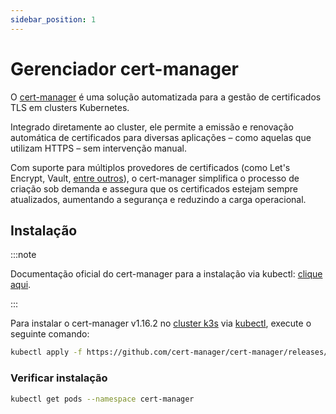 ```yaml
---
sidebar_position: 1
---
```



# Gerenciador cert-manager

O [cert-manager](https://cert-manager.io/docs/) é uma solução automatizada para a gestão de certificados TLS em clusters Kubernetes.

Integrado diretamente ao cluster, ele permite a emissão e renovação automática de certificados para diversas aplicações – como aquelas que utilizam HTTPS – sem intervenção manual.

Com suporte para múltiplos provedores de certificados (como Let's Encrypt, Vault, [entre outros](https://cert-manager.io/docs/configuration/issuers/)), o cert-manager simplifica o processo de criação sob demanda e assegura que os certificados estejam sempre atualizados, aumentando a segurança e reduzindo a carga operacional.

## Instalação

<Tabs>

<TabItem value="kubectl" label="kubectl">

:::note

Documentação oficial do cert-manager para a instalação via kubectl: [clique aqui](https://cert-manager.io/docs/installation/kubectl/).

:::

Para instalar o cert-manager v1.16.2 no [cluster k3s](../01-initialize-kubernetes/index.md) via [kubectl](https://kubernetes.io/docs/tasks/tools/), execute o seguinte comando:

```bash
kubectl apply -f https://github.com/cert-manager/cert-manager/releases/download/v1.16.2/cert-manager.yaml
```

</TabItem>

</Tabs>

### Verificar instalação

```bash
kubectl get pods --namespace cert-manager
```
